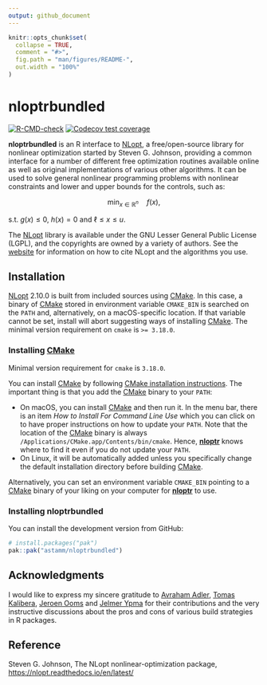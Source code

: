 ```yaml
---
output: github_document
---
```


<!-- README.md is generated from README.Rmd. Please edit that file -->

```r
knitr::opts_chunk$set(
  collapse = TRUE,
  comment = "#>",
  fig.path = "man/figures/README-",
  out.width = "100%"
)
```

# nloptrbundled

<!-- badges: start -->
[![R-CMD-check](https://github.com/astamm/nloptrbundled/actions/workflows/R-CMD-check.yaml/badge.svg)](https://github.com/astamm/nloptrbundled/actions/workflows/R-CMD-check.yaml)
[![Codecov test coverage](https://codecov.io/gh/astamm/nloptrbundled/graph/badge.svg)](https://app.codecov.io/gh/astamm/nloptrbundled)
<!-- badges: end -->

**nloptrbundled** is an R interface to
[NLopt](https://nlopt.readthedocs.io/en/latest/), a free/open-source library for
nonlinear optimization started by Steven G. Johnson, providing a common
interface for a number of different free optimization routines available online
as well as original implementations of various other algorithms. It can be used
to solve general nonlinear programming problems with nonlinear constraints and
lower and upper bounds for the controls, such as:

$$ \min_{x \in \mathbb{R}^n} \quad f(x), $$

s.t. $g(x) \le 0$, $h(x) = 0$ and $\ell \le x \le u$.

The [NLopt](https://nlopt.readthedocs.io/en/latest/) library is available under
the GNU Lesser General Public License (LGPL), and the copyrights are owned by a
variety of authors. See the
[website](https://nlopt.readthedocs.io/en/latest/Citing_NLopt/) for information
on how to cite NLopt and the algorithms you use.

## Installation

[NLopt](https://nlopt.readthedocs.io/en/latest/) 2.10.0 is built from included
sources using [CMake](https://cmake.org). In this case, a binary  of
[CMake](https://cmake.org) stored in environment variable `CMAKE_BIN` is
searched on the `PATH` and, alternatively, on a macOS-specific location. If that
variable cannot be set, install will abort suggesting ways of installing
[CMake](https://cmake.org). The minimal version requirement on `cmake` is `>=
3.18.0`.

### Installing [CMake](https://cmake.org)

Minimal version requirement for `cmake` is `3.18.0`.

You can install [CMake](https://cmake.org) by following [CMake installation
instructions](https://cmake.org/resources/). The important thing is that you add
the [CMake](https://cmake.org) binary to your `PATH`:

- On macOS, you can install [CMake](https://cmake.org) and then run it. In the
menu bar, there is an item *How to Install For Command Line Use* which you can
click on to have proper instructions on how to update your `PATH`. Note that the
location of the [CMake](https://cmake.org) binary is always
`/Applications/CMake.app/Contents/bin/cmake`. Hence,
[**nloptr**](https://astamm.github.io/nloptr/) knows where to find it even if
you do not update your `PATH`.
- On Linux, it will be automatically added unless you specifically change the
default installation directory before building [CMake](https://cmake.org).

Alternatively, you can set an environment variable `CMAKE_BIN` pointing to a
[CMake](https://cmake.org) binary of your liking on your computer for
[**nloptr**](https://astamm.github.io/nloptr/) to use.

### Installing **nloptrbundled**

You can install the development version from GitHub:

```r
# install.packages("pak")
pak::pak("astamm/nloptrbundled")
```

## Acknowledgments

I would like to express my sincere gratitude to [Avraham
Adler](https://github.com/aadler), [Tomas
Kalibera](https://github.com/kalibera), [Jeroen Ooms](https://github.com/jeroen)
and [Jelmer Ypma](https://github.com/jyypma) for their contributions and the
very instructive discussions about the pros and cons of various build strategies
in R packages.

## Reference

Steven G. Johnson, The NLopt nonlinear-optimization package, [https://nlopt.readthedocs.io/en/latest/](https://nlopt.readthedocs.io/en/latest/)
